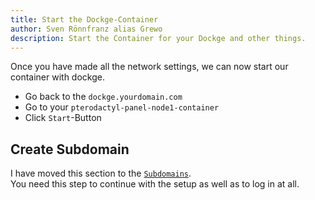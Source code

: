 ```yaml
---
title: Start the Dockge-Container
author: Sven Rönnfranz alias Grewo
description: Start the Container for your Dockge and other things.
---
```



Once you have made all the network settings, we can now start our container with dockge.<br/>
* Go back to the `dockge.yourdomain.com`
* Go to your `pterodactyl-panel-node1-container`
* Click `Start`-Button

## Create Subdomain
I have moved this section to the <a target="_blank" href="../../../subdomains/subdomain-pterodactyl-panel">`Subdomains`</a>.<br/>
You need this step to continue with the setup as well as to log in at all.
